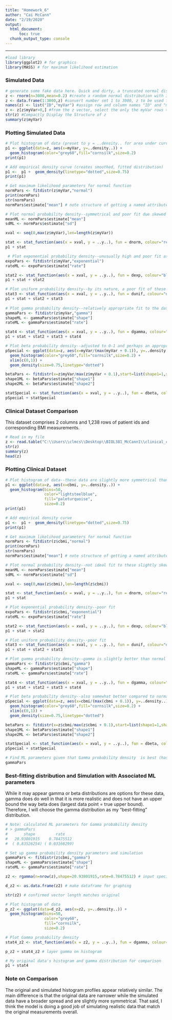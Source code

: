 ```yaml
---
title: "Homework_6"
author: "Cai McCann"
date: "2/19/2020"
output: 
  html_document:
      toc: true
  chunk_output_type: console
---
```


--------------------------------------------------------------------------------

```r
#load library
library(ggplot2) # for graphics 
library(MASS) # for maximum likelihood estimation
```

### Simulated Data

``` r
# generate some fake data here. Quick and dirty, a truncated normal distribution to work on the solution set
z <- rnorm(n=3000,mean=0.2) #create a random normal distribution with 3000 observations and a mean of 0.2 and assign it to z variable
z <- data.frame(1:3000,z) #convert number set 1 to 3000, z to be used for columns 
names(z) <- list("ID","myVar") #assign row and column names "ID" and "myVar" respectively to the z vector
z <- z[z$myVar>0,] #from the z vector, select the only the myVar rows >0 and subset it to z
str(z) #Compactly Display the Structure of z
summary(z$myVar)

```

### Plotting Simulated Data

```r
# Plot histogram of data (preset to y = ..density.. for area under curve of 1)
p1 <- ggplot(data=z, aes(x=myVar, y=..density..)) +
  geom_histogram(color="grey60",fill="cornsilk",size=0.2) 
print(p1)

# Add empirical density curve (creates smoothed, fitted distribution)
p1 <-  p1 +  geom_density(linetype="dotted",size=0.75)
print(p1)

# Get maximum likelihood parameters for normal function 
normPars <- fitdistr(z$myVar,"normal")
print(normPars)
str(normPars)
normPars$estimate["mean"] # note structure of getting a named attribute

# Plot normal probability density--symmetrical and poor fit due skewed data
meanML <- normPars$estimate["mean"]
sdML <- normPars$estimate["sd"]

xval <- seq(0,max(z$myVar),len=length(z$myVar))

stat <- stat_function(aes(x = xval, y = ..y..), fun = dnorm, colour="red", n = length(z$myVar), args = list(mean = meanML, sd = sdML))
p1 + stat

 # Plot exponential probability density--unusually high and poor fit as well
expoPars <- fitdistr(z$myVar,"exponential")
rateML <- expoPars$estimate["rate"]

stat2 <- stat_function(aes(x = xval, y = ..y..), fun = dexp, colour="blue", n = length(z$myVar), args = list(rate=rateML))
p1 + stat + stat2

# Plot uniform probability density--by its nature, a poor fit of these data
stat3 <- stat_function(aes(x = xval, y = ..y..), fun = dunif, colour="darkgreen", n = length(z$myVar), args = list(min=min(z$myVar), max=max(z$myVar)))
p1 + stat + stat2 + stat3
 
# Plot gamma probability density--relatively appropriate fit to the data
gammaPars <- fitdistr(z$myVar,"gamma")
shapeML <- gammaPars$estimate["shape"]
rateML <- gammaPars$estimate["rate"]

stat4 <- stat_function(aes(x = xval, y = ..y..), fun = dgamma, colour="brown", n = length(z$myVar), args = list(shape=shapeML, rate=rateML))
p1 + stat + stat2 + stat3 + stat4

# Plot beta probability density--adjusted to 0-1 and perhaps an appropriate fit
pSpecial <- ggplot(data=z, aes(x=myVar/(max(myVar + 0.1)), y=..density..)) +
  geom_histogram(color="grey60",fill="cornsilk",size=0.2) + 
  xlim(c(0,1)) +
  geom_density(size=0.75,linetype="dotted")

betaPars <- fitdistr(x=z$myVar/max(z$myVar + 0.1),start=list(shape1=1,shape2=2),"beta")
shape1ML <- betaPars$estimate["shape1"]
shape2ML <- betaPars$estimate["shape2"]

statSpecial <- stat_function(aes(x = xval, y = ..y..), fun = dbeta, colour="orchid", n = length(z$myVar), args = list(shape1=shape1ML,shape2=shape2ML))
pSpecial + statSpecial

```

### Clinical Dataset Comparison

This dataset comprises 2 columns and 1,238 rows of patient ids and corresponding BMI measurements. 

```r
# Read in my file
z <- read.table("C:\\Users\\clmcs\\Desktop\\BIOL381_McCann1\\clinical_cbmi_only.csv",header=TRUE,sep=",", stringsAsFactors=FALSE)
str(z)
summary(z)
head(z)
```

### Plotting Clinical Dataset

```r

# Plot histogram of data--these data are slightly more symmetrical than previous 
p1 <- ggplot(data=z, aes(x=cbmi, y=..density..)) +
  geom_histogram(bins=50,
                 color="lightsteelblue",
                 fill="paleturquoise",
                 size=0.2) 
print(p1)

# Add empirical density curve
p1 <-  p1 +  geom_density(linetype="dotted",size=0.75)
print(p1)

# Get maximum likelihood parameters for normal function
normPars <- fitdistr(z$cbmi,"normal")
print(normPars)
str(normPars)
normPars$estimate["mean"] # note structure of getting a named attribute

# Plot normal probability density--not ideal fit to these slightly skewed data
meanML <- normPars$estimate["mean"]
sdML <- normPars$estimate["sd"]

xval <- seq(0,max(z$cbmi),len=length(z$cbmi))

stat <- stat_function(aes(x = xval, y = ..y..), fun = dnorm, colour="red", n = length(z$cbmi), args = list(mean = meanML, sd = sdML))
p1 + stat

# Plot exponential probability density--poor fit 
expoPars <- fitdistr(z$cbmi,"exponential")
rateML <- expoPars$estimate["rate"]

stat2 <- stat_function(aes(x = xval, y = ..y..), fun = dexp, colour="blue", n = length(z$cbmi), args = list(rate=rateML))
p1 + stat + stat2

# Plot uniform probability density--poor fit
stat3 <- stat_function(aes(x = xval, y = ..y..), fun = dunif, colour="darkgreen", n = length(z$cbmi), args = list(min=min(z$cbmi), max=max(z$cbmi)))
p1 + stat + stat2 + stat3

# Plot gamma probability density--gamma is slightly better than normal
gammaPars <- fitdistr(z$cbmi,"gamma")
shapeML <- gammaPars$estimate["shape"]
rateML <- gammaPars$estimate["rate"]

stat4 <- stat_function(aes(x = xval, y = ..y..), fun = dgamma, colour="brown", n = length(z$cbmi), args = list(shape=shapeML, rate=rateML))
p1 + stat + stat2 + stat3 + stat4

# Plot beta probability density--also somewhat better compared to normal
pSpecial <- ggplot(data=z, aes(x=cbmi/(max(cbmi + 0.1)), y=..density..)) +
  geom_histogram(color="grey60",fill="cornsilk",size=0.2) + 
  xlim(c(0,1)) +
  geom_density(size=0.75,linetype="dotted")

betaPars <- fitdistr(x=z$cbmi/max(z$cbmi + 0.1),start=list(shape1=1,shape2=2),"beta")
shape1ML <- betaPars$estimate["shape1"]
shape2ML <- betaPars$estimate["shape2"]

statSpecial <- stat_function(aes(x = xval, y = ..y..), fun = dbeta, colour="orchid", n = length(z$cbmi ), args = list(shape1=shape1ML,shape2=shape2ML)) 
pSpecial + statSpecial

# Find ML parameters given that Gamma probability density  is best (has to be positive)
gammaPars

```

### Best-fitting distribution and Simulation with Associated ML parameters

While it may appear gamma or beta distributions are options for these data, gamma does do well in that it is more realistic and does not have an upper bound the way beta does (largest data point = true upper bound). Therefore, I will choose the gamma distribution as my "best-fitting" distribution. 

```r

# Note: calculated ML parameters for Gamma probability density
# > gammaPars
#       shape         rate    
#   20.93801915    0.78475512 
#  ( 0.83526254) ( 0.03168299)

# Set up gamma probability density parameters and simulation
gammaPars <- fitdistr(z$cbmi,"gamma")
shapeML <- gammaPars$estimate["shape"]
rateML <- gammaPars$estimate["rate"]

z2 <- rgamma(n=nrow(z),shape=20.93801915,rate=0.78475512) # input specific parameters

d_z2 <- as.data.frame(z2) # make dataframe for graphing

str(z2) # confirmed vector length matches original

# Plot histogram of data
p_z2 <- ggplot(data=d_z2, aes(x=z2, y=..density..)) +
  geom_histogram(bins=50,
                 color="grey60",
                 fill="cornsilk",
                 size=0.2) 

# Plot Gamma probability density
stat4_z2 <- stat_function(aes(x = z2, y = ..y..), fun = dgamma, colour="blue", n = length(z2), args = list(shape=shapeML, rate=rateML))

p_z2 + stat4_z2 # layer gamma on histogram

# My original data's histogram and gamma distribution for comparison
p1 + stat4 

```

### Note on Comparison

The original and simulated histogram profiles appear relatively similar. The main difference is that the original data are narrower while the simulated data have a broader spread and are slightly more symmetrical. That said, I think the model is doing a good job of simulating realistic data that match the original measurements overall. 


